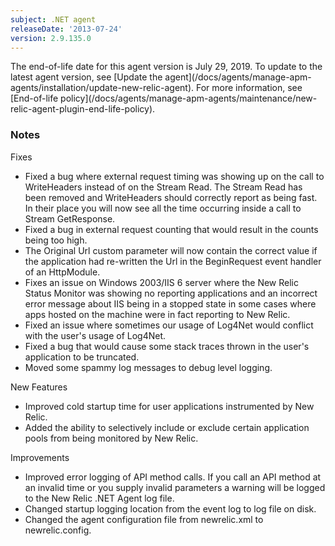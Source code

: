 ```yaml
---
subject: .NET agent
releaseDate: '2013-07-24'
version: 2.9.135.0
---
```


<Callout variant="important">
  The end-of-life date for this agent version is July 29, 2019. To update to the latest agent version, see [Update the agent](/docs/agents/manage-apm-agents/installation/update-new-relic-agent). For more information, see [End-of-life policy](/docs/agents/manage-apm-agents/maintenance/new-relic-agent-plugin-end-life-policy).
</Callout>

### Notes

Fixes

* Fixed a bug where external request timing was showing up on the call to WriteHeaders instead of on the Stream Read. The Stream Read has been removed and WriteHeaders should correctly report as being fast. In their place you will now see all the time occurring inside a call to Stream GetResponse.
* Fixed a bug in external request counting that would result in the counts being too high.
* The Original Url custom parameter will now contain the correct value if the application had re-written the Url in the BeginRequest event handler of an HttpModule.
* Fixes an issue on Windows 2003/IIS 6 server where the New Relic Status Monitor was showing no reporting applications and an incorrect error message about IIS being in a stopped state in some cases where apps hosted on the machine were in fact reporting to New Relic.
* Fixed an issue where sometimes our usage of Log4Net would conflict with the user's usage of Log4Net.
* Fixed a bug that would cause some stack traces thrown in the user's application to be truncated.
* Moved some spammy log messages to debug level logging.

New Features

* Improved cold startup time for user applications instrumented by New Relic.
* Added the ability to selectively include or exclude certain application pools from being monitored by New Relic.

Improvements

* Improved error logging of API method calls. If you call an API method at an invalid time or you supply invalid parameters a warning will be logged to the New Relic .NET Agent log file.
* Changed startup logging location from the event log to log file on disk.
* Changed the agent configuration file from newrelic.xml to newrelic.config.
